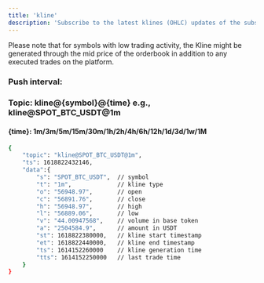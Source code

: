 ```yaml
---
title: 'kline'
description: 'Subscribe to the latest klines (OHLC) updates of the subscribed symbol.'
---
```

Please note that for symbols with low trading activity, the Kline might be generated through the mid price of the orderbook in addition to any executed trades on the platform.


### Push interval: 

### Topic: kline@{symbol}@{time} e.g., kline@SPOT_BTC_USDT@1m
#### {time}: 1m/3m/5m/15m/30m/1h/2h/4h/6h/12h/1d/3d/1w/1M


<RequestExample>

```bash
{
    "topic": "kline@SPOT_BTC_USDT@1m",
    "ts": 1618822432146,
    "data":{
        "s": "SPOT_BTC_USDT",  // symbol
        "t": "1m",             // kline type
        "o": "56948.97",       // open
        "c": "56891.76",       // close
        "h": "56948.97",       // high
        "l": "56889.06",       // low
        "v": "44.00947568",    // volume in base token
        "a": "2504584.9",      // amount in USDT
        "st": 1618822380000,   // kline start timestamp
        "et": 1618822440000,   // kline end timestamp
        "ts": 1614152260000    // kline generation time
        "tts": 1614152250000   // last trade time
    }
}
```

</RequestExample>


